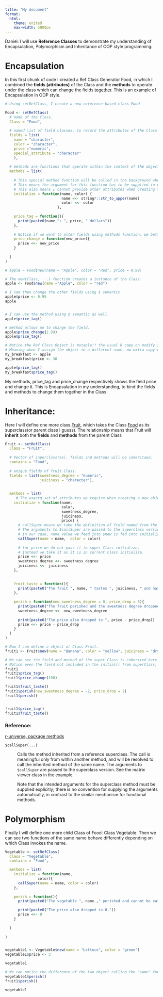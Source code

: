 ```yaml
---
title: "My document"
format:
  html:
    theme: united
    max-width: 5000px
---
```


Daniel: I will use **Reference Classes** to demonstrate my understanding of Encapsulation, Polymorphism and Inheritance of OOP style programming.

# Encapsulation

In this first chunk of code I created a Ref Class Generator Food, in which I combined the **fields (attributes)** of the Class and the **methods** to operate under the class which can change the fields [together.]{.underline} This is an example of Encapsulation in OOP style.

```r

# Using setRefClass, I create a new reference based class Food

Food <- setRefClass(
  # name of the Class.  
  Class = "Food", 
  
  # named list of field classes, to record the attributes of the Class
  fields = list(
    name = "character",
    color = "character",
    price ="numeric",
    special_attribute = "character"
    ), 
  
  # methods are functions that operate within the context of the object and can modify its fields.
  methods = list(
    
    # This special method function will be called in the background when initializing a new object from the Ref Class Generator Food using $new()
    # This means the argument for this function has to be supplied in order for the new object to be created(initialized)
    # This also means I cannot provide other attributes when creating the object. I can only provide them later using $ semantic.
    initialize = function(name, color) {
                          name <<- stringr::str_to_upper(name)
                          color <<- color
                        },
    
    price_tag = function(){
      print(paste0(name,": ", price, " dollars"))
    },
    
    # Notice if we want to alter fields using methods function, we better use <<-
    price_change = function(new_price){
      price <<- new_price
    }
    
  )
)

# apple = Food$new(name = "Apple", color = "Red", price = 0.99)

# The new(Class, ...) function creates a instance of the Class.
apple <- Food$new(name ="Apple", color = "red")

# I can then change the other fields using $ semantic.
apple$price <- 0.99
apple


# I can use the method using $ semantic as well.
apple$price_tag()

# method allows me to change the field.
apple$price_change(2.99)
apple$price_tag()

# Notice the Ref Class Object is mutable!! the usual R copy on modify semantics do not apply
# Meaning when I assign the object to a different name, no extra copy will be created. Instead, all changes would impact the same object, no matter its name in R.
my_breakfast <- apple
my_breakfast$price <- 30

apple$price_tag()
my_breakfast$price_tag()
```

My methods, price_tag and price_change respectively shows the field price and change it. This is Encapsulation in my understanding, to bind the fields and methods to change them together in the Class.

# Inheritance:

Here I will define one more class [Fruit]{.underline}, which takes the Class [Food]{.underline} as its superclass(or parent class I guess). The relationship means that Fruit will **inherit** both the **fields** and **methods** from the parent Class

```r

Fruit <- setRefClass(
  Class = "Fruit", 
  
  # Vector of superclass(es). fields and methods will be inheritaed.
  contains = "Food",
  
  # unique fields of Fruit Class.
  fields = list(sweetness_degree = "numeric",
                juiciness = "character"),
  
 
  methods = list(
     # The exactg set of attributes we require when creating a new object of Fruit Class.
    initialize = function(name, 
                          color,
                          sweetness_degree,
                          juiciness,
                          price) {
      # callSuper means we take the definition of field named from the superClass.
      # The arguments to $callSuper are passed to the superclass version.
      # in our case, name value we feed into $new is fed into initialize >>>>>>>> to callSuper >>>>>>>> initialize() in the super Class Food, where the name is turned into upper case. 
      callSuper(name = name,  color = color)
      
      # for price we do not pass it to super Class initialize.
      # Instead we take it as it is in current Class initialize.
      price <<- price
      sweetness_degree <<- sweetness_degree
      juiciness <<- juiciness
    },
    
    
    fruit_taste = function(){
      print(paste0("The fruit ", name, " tastes ", juiciness, " and has a sweetness of degree ", sweetness_degree))
    },
    
    perish = function(new_sweetness_degree = 0, price_drop = 5){
      print(paste0("The fruit perished and the sweetness degree dropped to ", new_sweetness_degree))
      sweetness_degree <<- new_sweetness_degree
      
      print(paste0("The price also dropped to ", price - price_drop))
      price <<- price - price_drop
    }
  )
)

# Now I can define a object of Class Fruit.
fruit1 <- Fruit$new(name = "Banana", color = "yellow", juiciness = "dry", sweetness_degree = 5, price = 0.99)

# We can see the field and method of the super Class is inherited here.
# Notice even the field not included in the initial() from superClass, "special_attribute" is also inherited.
fruit1
fruit1$price_tag()
fruit1$price_change(100)

fruit1$fruit_taste()
fruit1$perish(new_sweetness_degree = -2, price_drop = 2)
fruit1$perish()


fruit1$price_tag()
fruit1$fruit_taste()
```

### Reference: 

[r-universe, package methods](https://r-universe.dev/manuals/methods.html#refClass)

`$callSuper(...)`

:   Calls the method inherited from a reference superclass. The call is meaningful only from within another method, and will be resolved to call the inherited method of the same name. The arguments to `$callSuper` are passed to the superclass version. See the matrix viewer class in the example.

    Note that the intended arguments for the superclass method must be supplied explicitly; there is no convention for supplying the arguments automatically, in contrast to the similar mechanism for functional methods.

# Polymorphism

Finally I will define one more child Class of Food: Class Vegetable. Then we can see two functions of the same name behave differently depending on which Class invokes the name.

```r

Vegetable <- setRefClass(
  Class = "Vegetable",
  contains = "Food",

  methods = list(
    initialize = function(name,
               color){
      callSuper(name = name, color = color)
    },
    
    perish = function(){
      print(paste0("The vegetable ", name ," perished and cannot be eaten "))

      print(paste0("The price also dropped to 0."))
      price <<- 0
    }
    
  )
  
)


vegetable1 <- Vegetable$new(name = "Lettuce", color = "green")
vegetable1$price <- 3

vegetable1

# We can notice the difference of the two object calling the "same" function.
vegetable1$perish()
fruit1$perish()

vegetable1
```
